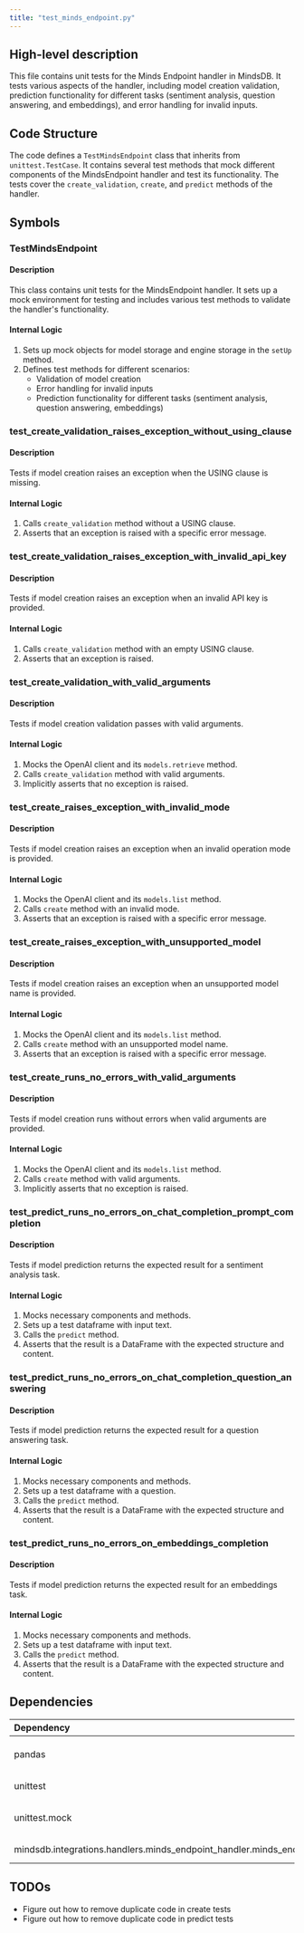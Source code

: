 ```yaml
---
title: "test_minds_endpoint.py"
---
```


## High-level description
This file contains unit tests for the Minds Endpoint handler in MindsDB. It tests various aspects of the handler, including model creation validation, prediction functionality for different tasks (sentiment analysis, question answering, and embeddings), and error handling for invalid inputs.

## Code Structure
The code defines a `TestMindsEndpoint` class that inherits from `unittest.TestCase`. It contains several test methods that mock different components of the MindsEndpoint handler and test its functionality. The tests cover the `create_validation`, `create`, and `predict` methods of the handler.

## Symbols

### TestMindsEndpoint
#### Description
This class contains unit tests for the MindsEndpoint handler. It sets up a mock environment for testing and includes various test methods to validate the handler's functionality.

#### Internal Logic
1. Sets up mock objects for model storage and engine storage in the `setUp` method.
2. Defines test methods for different scenarios:
   - Validation of model creation
   - Error handling for invalid inputs
   - Prediction functionality for different tasks (sentiment analysis, question answering, embeddings)

### test_create_validation_raises_exception_without_using_clause
#### Description
Tests if model creation raises an exception when the USING clause is missing.

#### Internal Logic
1. Calls `create_validation` method without a USING clause.
2. Asserts that an exception is raised with a specific error message.

### test_create_validation_raises_exception_with_invalid_api_key
#### Description
Tests if model creation raises an exception when an invalid API key is provided.

#### Internal Logic
1. Calls `create_validation` method with an empty USING clause.
2. Asserts that an exception is raised.

### test_create_validation_with_valid_arguments
#### Description
Tests if model creation validation passes with valid arguments.

#### Internal Logic
1. Mocks the OpenAI client and its `models.retrieve` method.
2. Calls `create_validation` method with valid arguments.
3. Implicitly asserts that no exception is raised.

### test_create_raises_exception_with_invalid_mode
#### Description
Tests if model creation raises an exception when an invalid operation mode is provided.

#### Internal Logic
1. Mocks the OpenAI client and its `models.list` method.
2. Calls `create` method with an invalid mode.
3. Asserts that an exception is raised with a specific error message.

### test_create_raises_exception_with_unsupported_model
#### Description
Tests if model creation raises an exception when an unsupported model name is provided.

#### Internal Logic
1. Mocks the OpenAI client and its `models.list` method.
2. Calls `create` method with an unsupported model name.
3. Asserts that an exception is raised with a specific error message.

### test_create_runs_no_errors_with_valid_arguments
#### Description
Tests if model creation runs without errors when valid arguments are provided.

#### Internal Logic
1. Mocks the OpenAI client and its `models.list` method.
2. Calls `create` method with valid arguments.
3. Implicitly asserts that no exception is raised.

### test_predict_runs_no_errors_on_chat_completion_prompt_completion
#### Description
Tests if model prediction returns the expected result for a sentiment analysis task.

#### Internal Logic
1. Mocks necessary components and methods.
2. Sets up a test dataframe with input text.
3. Calls the `predict` method.
4. Asserts that the result is a DataFrame with the expected structure and content.

### test_predict_runs_no_errors_on_chat_completion_question_answering
#### Description
Tests if model prediction returns the expected result for a question answering task.

#### Internal Logic
1. Mocks necessary components and methods.
2. Sets up a test dataframe with a question.
3. Calls the `predict` method.
4. Asserts that the result is a DataFrame with the expected structure and content.

### test_predict_runs_no_errors_on_embeddings_completion
#### Description
Tests if model prediction returns the expected result for an embeddings task.

#### Internal Logic
1. Mocks necessary components and methods.
2. Sets up a test dataframe with input text.
3. Calls the `predict` method.
4. Asserts that the result is a DataFrame with the expected structure and content.

## Dependencies
| Dependency | Purpose |
|:-----------|:--------|
| pandas | Data manipulation and testing |
| unittest | Test framework |
| unittest.mock | Mocking objects for testing |
| mindsdb.integrations.handlers.minds_endpoint_handler.minds_endpoint_handler | The handler being tested |

## TODOs
- Figure out how to remove duplicate code in create tests
- Figure out how to remove duplicate code in predict tests